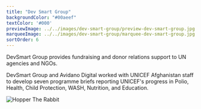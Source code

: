 ```yaml
---
title: "Dev Smart Group"
backgroundColor: "#00aeef"
textColor: '#000'
previewImage: ../../images/dev-smart-group/preview-dev-smart-group.jpg
marqueeImage: ../../images/dev-smart-group/marquee-dev-smart-group.jpg
sortOrder: 6
---
```


<IntroBlock>

DevSmart Group provides fundraising and donor relations support to UN agencies and NGOs. 

</IntroBlock>



<TextBlock>

DevSmart Group and Avidano Digital worked with UNICEF Afghanistan staff to develop seven programme briefs reporting UNICEF's progress in Polio, Health, Child Protection, WASH, Nutrition, and Education.

</TextBlock>

<FigureSingleBlock lightbox={true}>

![Hopper The Rabbit](../../images/dev-smart-group/dsg-unicef-01-overview.jpg)
    
</FigureSingleBlock>
